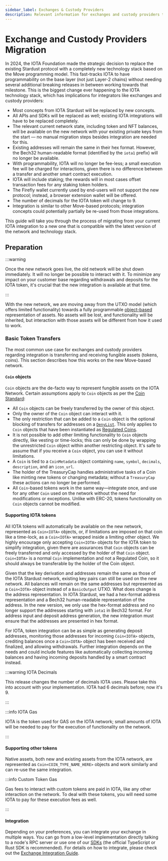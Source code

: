 ```yaml
---
sidebar_label: Exchanges & Custody Providers
description: Relevant information for exchanges and custody providers that want to migrate to the new Move-based IOTA network.
---
```


# Exchange and Custody Providers Migration

In 2024, the IOTA Foundation made the strategic decision to replace the existing Stardust protocol with a completely new technology stack based on the Move programming model. This fast-tracks IOTA to have programmability on the base layer (not just Layer-2 chains) without needing several additional breaking releases in between working towards that milestone. This is the biggest change ever happening to the IOTA technology stack, which has implications for integrators like exchanges and custody providers:

- Most concepts from IOTA Stardust will be replaced by new concepts.
- All APIs and SDKs will be replaced as well; existing IOTA integrations will have to be replaced completely.
- The relevant current network state, including token and NFT balances, will be available on the new network with your existing private keys from the start — no manual migration steps besides integration are needed for this.
- Existing addresses will remain the same in their hex format. However, the Bech32 human-readable format (identified by the `iota1` prefix) will no longer be available.
- With programmability, IOTA will no longer be fee-less; a small execution fee will be charged for interactions, given there is no difference between a transfer and another smart contract execution.
- IOTA will include staking; the rewards will in most cases offset transaction fees for any staking token holders.
- The Firefly wallet currently used by end-users will not support the new protocol; instead, a browser extension wallet will be offered.
- The number of decimals for the IOTA token will change to 9.
- Integration is similar to other Move-based protocols; integration concepts could potentially partially be re-used from those integrations.

This guide will take you through the process of migrating from your current IOTA integration to a new one that is compatible with the latest version of the network and technology stack.

## Preparation

:::warning  

Once the new network goes live, the old network will be shut down immediately. 
It will no longer be possible to interact with it. 
To minimize any impact on your customer base regarding withdrawals and deposits for the IOTA token, it's crucial that the new integration is available at that time.

:::

With the new network, we are moving away from the UTXO model (which offers limited functionality) towards a fully programmable [object-based](../iota-101/objects/object-model.mdx) representation of assets. No assets will be lost, and functionality will be inherited, but interaction with those assets will be different from how it used to work.

### Basic Token Transfers

The most common use case for exchanges and custody providers regarding integration is transferring and receiving fungible assets (tokens, coins). This section describes how this works on the new Move-based network.

#### `Coin` objects

`Coin` objects are the de-facto way to represent fungible assets on the IOTA Network. Certain assumptions apply to `Coin` objects as per the [Coin Standard](../standards/coin.mdx):

- All `Coin` objects can be freely transferred by the owner of this object.
- Only the owner of the `Coin` object can interact with it.
- The only restriction that can be added to a `Coin` object is the optional blocking of transfers for addresses on a [`DenyList`](../iota-101/create-coin/regulated.mdx#managing-the-deny-list). This only applies to `Coin` objects that have been instantiated as [Regulated Coins](../standards/coin.mdx#regulated-coins).
- It is not possible to add other limiting functionality to `Coin` objects directly, like vesting or time-locks; this can only be done by wrapping the unrestricted `Coin` object within another restricting object. It's safe to assume that if you receive a `Coin` object, you can use it without limitations.
- A `Coin` is tied to a `CoinMetadata` object containing `name`, `symbol`, `decimals`, `description`, and an `icon_url`.
- The holder of the TreasuryCap handles administrative tasks of a Coin like minting new tokens or changing metadata; without a `TreasuryCap` these actions can no longer be performed.
- All `Coin`-based tokens work in the same way—integrate once, and use for any other `Coin` used on the network without the need for modifications or exceptions. Unlike with ERC-20, tokens functionality on `Coin` objects cannot be modified.

#### Supporting IOTA tokens

All IOTA tokens will automatically be available on the new network, represented as `Coin<IOTA>` objects, or, if limitations are imposed on that coin like a time-lock, as a `Coin<IOTA>` wrapped inside a limiting other object. We highly encourage only accepting `Coin<IOTA>` objects for the IOTA token to simplify integration, given there are assurances that `Coin` objects can be freely transferred and only accessed by the holder of that `Coin` object. `Coin<IOTA>` is a normal `Coin` implementation and not a Regulated Coin, so it should always be transferable by the holder of the Coin object.

Given that the key derivation and addresses remain the same as those of the IOTA Stardust network, existing key pairs can still be used on the new network.
All balances will remain on the same addresses but represented as a `Coin<IOTA>` object instead of a `BasicOutput` UTXO. 
What does change is the address representation. 
In IOTA Stardust, we had a hex-format address representation and a Bech32 human-readable representation of the address.
In the new version, we only use the hex-format address and no longer support the addresses starting with `iota1` in Bech32 format.
For address input and deposit address generation, the new integration must ensure that the addresses are presented in hex format.

For IOTA, token integration can be as simple as generating deposit addresses, monitoring those addresses for incoming `Coin<IOTA>` objects, crediting balances once a `Coin<IOTA>` object has been received and finalized, and allowing withdrawals. Further integration depends on the needs and could include features like automatically collecting incoming balances and having incoming deposits handled by a smart contract instead.

:::warning  IOTA Decimals

This release changes the number of decimals IOTA uses. Please take this into account with your implementation. IOTA had 6 decimals before; now it's 9.

:::

:::info IOTA Gas

IOTA is the token used for GAS on the IOTA network; small amounts of IOTA will be needed to pay for the execution of functionality on the network.

:::

#### Supporting other tokens

Native assets, both new and existing assets from the IOTA network, are represented as `Coin<COIN_TYPE_NAME_HERE>` objects and work similarly and can re-use the same integration.

:::info  Custom Token Gas

Gas fees to interact with custom tokens are paid in IOTA, like any other interaction on the network.
To deal with these tokens, you will need some IOTA to pay for these execution fees as well.

:::

#### Integration

Depending on your preferences, you can integrate your exchange in multiple ways. 
You can go from a low-level implementation directly talking to a node's RPC server 
or use one of our [SDKs](../../references/iota-sdks) (the official TypeScript or Rust SDK is recommended). 
For details on how to integrate, please check out the [Exchange Integration Guide](../exchange-integration/exchange-integration.mdx).
